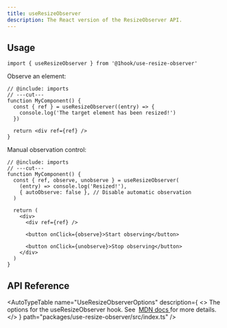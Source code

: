```yaml
---
title: useResizeObserver
description: The React version of the ResizeObserver API.
---
```


## Usage

```tsx twoslash include imports
import { useResizeObserver } from '@1hook/use-resize-observer'
```

Observe an element:

```tsx twoslash
// @include: imports
// ---cut---
function MyComponent() {
  const { ref } = useResizeObserver((entry) => {
    console.log('The target element has been resized!')
  })

  return <div ref={ref} />
}
```

Manual observation control:

```tsx twoslash
// @include: imports
// ---cut---
function MyComponent() {
  const { ref, observe, unobserve } = useResizeObserver(
    (entry) => console.log('Resized!'),
    { autoObserve: false }, // Disable automatic observation
  )

  return (
    <div>
      <div ref={ref} />

      <button onClick={observe}>Start observing</button>

      <button onClick={unobserve}>Stop observing</button>
    </div>
  )
}
```

## API Reference

<AutoTypeTable
  name="UseResizeObserverOptions"
  description={
    <>
      The options for the useResizeObserver hook. See&nbsp;
      <a href="https://developer.mozilla.org/en-US/docs/Web/API/ResizeObserver/observe#options">
        MDN docs
      </a>
      for more details.
    </>
  }
  path="packages/use-resize-observer/src/index.ts"
/>

<AutoTypeTable
  name="UseResizeObserverReturn"
  description="The return value of the useResizeObserver hook."
  path="packages/use-resize-observer/src/index.ts"
/>
